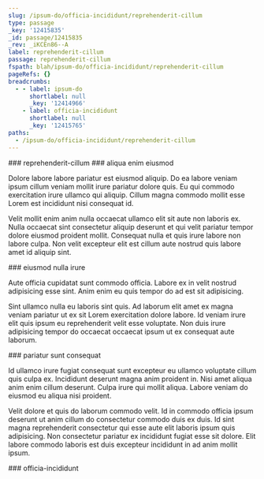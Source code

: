 ```yaml
---
slug: /ipsum-do/officia-incididunt/reprehenderit-cillum
type: passage
_key: '12415835'
_id: passage/12415835
_rev: _iKCEn86--A
label: reprehenderit-cillum
passage: reprehenderit-cillum
fspath: blah/ipsum-do/officia-incididunt/reprehenderit-cillum
pageRefs: {}
breadcrumbs:
  - - label: ipsum-do
      shortlabel: null
      _key: '12414966'
    - label: officia-incididunt
      shortlabel: null
      _key: '12415765'
paths:
  - /ipsum-do/officia-incididunt/reprehenderit-cillum
---
```


<NuggetArea>
<Passage slug="/ipsum-do/officia-incididunt/reprehenderit-cillum" type="passage" _key="12415835" _id="passage/12415835" _rev="_iKCEn86--A" label="reprehenderit-cillum" passage="reprehenderit-cillum" fspath="blah/ipsum-do/officia-incididunt/reprehenderit-cillum" paths="/ipsum-do/officia-incididunt/reprehenderit-cillum">
<NuggetBody>
### reprehenderit-cillum

</NuggetBody>
<Breadcrumbs>
<Crumbs>
<Crumb _key="12414966" label="ipsum-do" /><Crumb _key="12415765" label="officia-incididunt" />
</Crumbs>
</Breadcrumbs>
</Passage>

<NuggetsInbound>
</NuggetsInbound>
<NuggetsOutbound>
<Nugget direction="outbound" type="nugget" _key="33bf5b1c-1b3c-47ec-8efb-771e1d6d581d" _id="nugget/33bf5b1c-1b3c-47ec-8efb-771e1d6d581d" _rev="_iKCEn9----" fspath="blah/ipsum-do/officia-incididunt/reprehenderit-cillum/aliqua-enim-eiusmod.md" label="aliqua enim eiusmod" paths="/ipsum-do/officia-incididunt/reprehenderit-cillum/aliqua-enim-eiusmod" slug="/ipsum-do/officia-incididunt/reprehenderit-cillum/aliqua-enim-eiusmod">
<NuggetBody>
### aliqua enim eiusmod

Dolore labore labore pariatur est eiusmod aliquip. Do ea labore veniam ipsum cillum veniam mollit irure pariatur dolore quis. Eu qui commodo exercitation irure ullamco qui aliquip. Cillum magna commodo mollit esse Lorem est incididunt nisi consequat id.

Velit mollit enim anim nulla occaecat ullamco elit sit aute non laboris ex. Nulla occaecat sint consectetur aliquip deserunt et qui velit pariatur tempor dolore eiusmod proident mollit. Consequat nulla et quis irure labore non labore culpa. Non velit excepteur elit est cillum aute nostrud quis labore amet id aliquip sint.

</NuggetBody>
</Nugget>

<Nugget direction="outbound" type="nugget" _key="4324fdb8-2a8d-47a9-8caa-45f72c625c21" _id="nugget/4324fdb8-2a8d-47a9-8caa-45f72c625c21" _rev="_iKCEn9---_" fspath="blah/ipsum-do/officia-incididunt/reprehenderit-cillum/eiusmod-nulla-irure.md" label="eiusmod nulla irure" paths="/ipsum-do/officia-incididunt/reprehenderit-cillum/eiusmod-nulla-irure" slug="/ipsum-do/officia-incididunt/reprehenderit-cillum/eiusmod-nulla-irure">
<NuggetBody>
### eiusmod nulla irure

Aute officia cupidatat sunt commodo officia. Labore ex in velit nostrud adipisicing esse sint. Anim enim eu quis tempor do ad est sit adipisicing.

Sint ullamco nulla eu laboris sint quis. Ad laborum elit amet ex magna veniam pariatur ut ex sit Lorem exercitation dolore labore. Id veniam irure elit quis ipsum eu reprehenderit velit esse voluptate. Non duis irure adipisicing tempor do occaecat occaecat ipsum ut ex consequat aute laborum.

</NuggetBody>
</Nugget>

<Nugget direction="outbound" type="nugget" _key="56ead12b-4cff-4309-b430-3dfde3a006f1" _id="nugget/56ead12b-4cff-4309-b430-3dfde3a006f1" _rev="_iKCEn9---A" fspath="blah/ipsum-do/officia-incididunt/reprehenderit-cillum/pariatur-sunt-consequat.md" label="pariatur sunt consequat" paths="/ipsum-do/officia-incididunt/reprehenderit-cillum/pariatur-sunt-consequat" slug="/ipsum-do/officia-incididunt/reprehenderit-cillum/pariatur-sunt-consequat">
<NuggetBody>
### pariatur sunt consequat

Id ullamco irure fugiat consequat sunt excepteur eu ullamco voluptate cillum quis culpa ex. Incididunt deserunt magna anim proident in. Nisi amet aliqua anim enim cillum deserunt. Culpa irure qui mollit aliqua. Labore veniam do eiusmod eu aliqua nisi proident.

Velit dolore et quis do laborum commodo velit. Id in commodo officia ipsum deserunt ut anim cillum do consectetur commodo duis ex duis. Id sint magna reprehenderit consectetur qui esse aute elit laboris ipsum quis adipisicing. Non consectetur pariatur ex incididunt fugiat esse sit dolore. Elit labore commodo laboris est duis excepteur incididunt in ad anim mollit ipsum.

</NuggetBody>
</Nugget>

</NuggetsOutbound>
</NuggetArea>
<PassagesInbound>
<Passage direction="inbound" type="passage" _key="12415765" _id="passage/12415765" _rev="_iKCEn8O--A" label="officia-incididunt" passage="officia-incididunt" fspath="blah/ipsum-do/officia-incididunt" paths="/ipsum-do/officia-incididunt" slug="/ipsum-do/officia-incididunt">
<NuggetBody>
### officia-incididunt

</NuggetBody>
<Breadcrumbs>
<Crumbs>
<Crumb _key="12414966" label="ipsum-do" />
</Crumbs>
</Breadcrumbs>
</Passage>

</PassagesInbound>
<PassagesOutbound>
</PassagesOutbound>